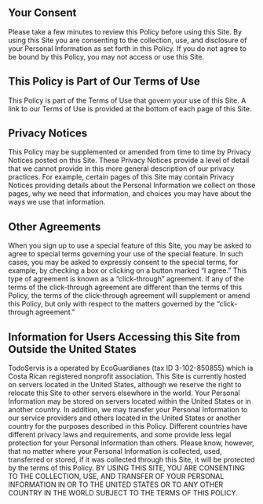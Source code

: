 ---
---

## Your Consent

Please take a few minutes to review this Policy before using this Site. By using this Site you are consenting to the collection, use, and disclosure of your Personal Information as set forth in this Policy. If you do not agree to be bound by this Policy, you may not access or use this Site.

## This Policy is Part of Our Terms of Use

This Policy is part of the Terms of Use that govern your use of this Site. A link to our Terms of Use is provided at the bottom of each page of this Site.

## Privacy Notices

This Policy may be supplemented or amended from time to time by Privacy Notices posted on this Site. These Privacy Notices provide a level of detail that we cannot provide in this more general description of our privacy practices. For example, certain pages of this Site may contain Privacy Notices providing details about the Personal Information we collect on those pages, why we need that information, and choices you may have about the ways we use that information.

## Other Agreements

When you sign up to use a special feature of this Site, you may be asked to agree to special terms governing your use of the special feature. In such cases, you may be asked to expressly consent to the special terms, for example, by checking a box or clicking on a button marked “I agree.” This type of agreement is known as a “click-through” agreement. If any of the terms of the click-through agreement are different than the terms of this Policy, the terms of the click-through agreement will supplement or amend this Policy, but only with respect to the matters governed by the “click-through agreement.”

## Information for Users Accessing this Site from Outside the United States

TodoServis is a operated by EcoGuardianes (tax ID 3-102-850855) which ia Costa Rican registered nonprofit association. This Site is currently hosted on servers located in the United States, although we reserve the right to relocate this Site to other servers elsewhere in the world. Your Personal Information may be stored on servers located within the United States or in another country. In addition, we may transfer your Personal Information to our service providers and others located in the United States or another country for the purposes described in this Policy. Different countries have different privacy laws and requirements, and some provide less legal protection for your Personal Information than others. Please know, however, that no matter where your Personal Information is collected, used, transferred or stored, if it was collected through this Site, it will be protected by the terms of this Policy.
BY USING THIS SITE, YOU ARE CONSENTING TO THE COLLECTION, USE, AND TRANSFER OF YOUR PERSONAL INFORMATION IN OR TO THE UNITED STATES OR TO ANY OTHER COUNTRY IN THE WORLD SUBJECT TO THE TERMS OF THIS POLICY.
